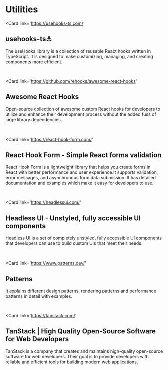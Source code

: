 # Utilities

<Card 
	link='https://usehooks-ts.com/'
>

## usehooks-ts⚓

The useHooks library is a collection of reusable React hooks written in TypeScript. It is designed to make customizing, managing, and creating components more efficient.

</Card>
<br />

<Card 
	link='https://github.com/rehooks/awesome-react-hooks'
>

## Awesome React Hooks

Open-source collection of awesome custom React hooks for developers to utilize and enhance their development process without the added fuss of large library dependencies.

</Card>

<br />

<Card 
	link='https://react-hook-form.com/'
>

## React Hook Form - Simple React forms validation

React Hook Form is a lightweight library that helps you create forms in React with better performance and user experience.It supports validation, error messages, and asynchronous form data submission. It has detailed documentation and examples which make it easy for developers to use.

</Card>

<br />

<Card 
	link='https://headlessui.com/'
>

## Headless UI - Unstyled, fully accessible UI components

Headless UI is a set of completely unstyled, fully accessible UI components that developers can use to build custom UIs that meet their needs.

</Card>

<br />

<Card 
	link='https://www.patterns.dev/'
>

## Patterns

It explains different design patterns, rendering patterns and performance patterns in detail with examples.

</Card>

<br />

<Card 
	link='https://tanstack.com/'
>

## TanStack | High Quality Open-Source Software for Web Developers

TanStack is a company that creates and maintains high-quality open-source software for web developers. Their goal is to provide developers with reliable and efficient tools for building modern web applications.

</Card>
